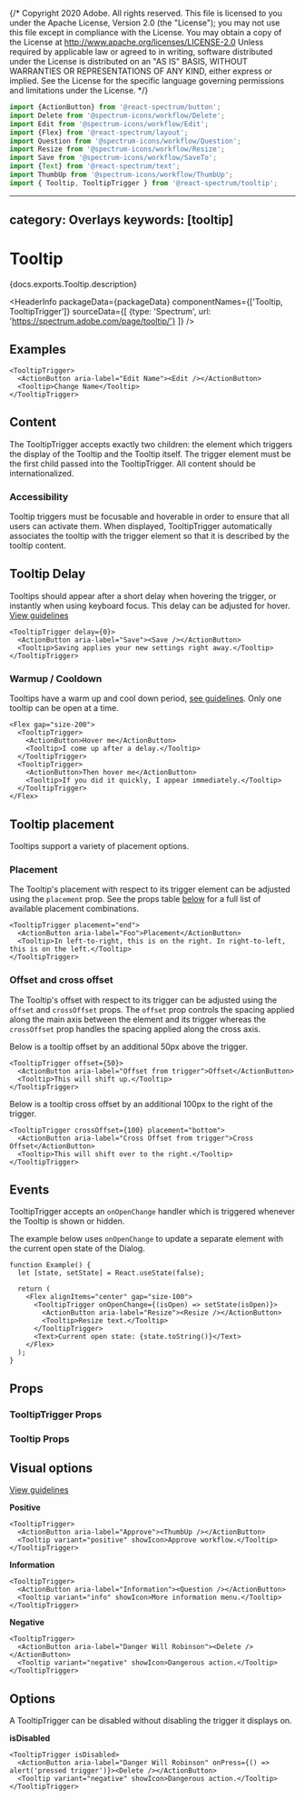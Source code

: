 {/* Copyright 2020 Adobe. All rights reserved.
This file is licensed to you under the Apache License, Version 2.0 (the "License");
you may not use this file except in compliance with the License. You may obtain a copy
of the License at http://www.apache.org/licenses/LICENSE-2.0
Unless required by applicable law or agreed to in writing, software distributed under
the License is distributed on an "AS IS" BASIS, WITHOUT WARRANTIES OR REPRESENTATIONS
OF ANY KIND, either express or implied. See the License for the specific language
governing permissions and limitations under the License. */}



```jsx import
import {ActionButton} from '@react-spectrum/button';
import Delete from '@spectrum-icons/workflow/Delete';
import Edit from '@spectrum-icons/workflow/Edit';
import {Flex} from '@react-spectrum/layout';
import Question from '@spectrum-icons/workflow/Question';
import Resize from '@spectrum-icons/workflow/Resize';
import Save from '@spectrum-icons/workflow/SaveTo';
import {Text} from '@react-spectrum/text';
import ThumbUp from '@spectrum-icons/workflow/ThumbUp';
import { Tooltip, TooltipTrigger } from '@react-spectrum/tooltip';
```

---
category: Overlays
keywords: [tooltip]
---

# Tooltip

<PageDescription>{docs.exports.Tooltip.description}</PageDescription>

<HeaderInfo
  packageData={packageData}
  componentNames={['Tooltip, TooltipTrigger']}
  sourceData={[
    {type: 'Spectrum', url: 'https://spectrum.adobe.com/page/tooltip/'}
  ]} />

## Examples
```tsx example
<TooltipTrigger>
  <ActionButton aria-label="Edit Name"><Edit /></ActionButton>
  <Tooltip>Change Name</Tooltip>
</TooltipTrigger>
```

## Content

The TooltipTrigger accepts exactly two children: the element which triggers the display of the Tooltip and the Tooltip itself. The trigger element must be the first child passed into the TooltipTrigger. All content should be internationalized.

### Accessibility

Tooltip triggers must be focusable and hoverable in order to ensure that all users can activate them. When displayed, TooltipTrigger automatically associates the tooltip with the trigger element so that it is described by the tooltip content.

## Tooltip Delay

Tooltips should appear after a short delay when hovering the trigger, or instantly when using keyboard focus. This delay can be adjusted for hover.
[View guidelines](https://spectrum.adobe.com/page/tooltip/#Immediate-or-delayed-appearance)

```tsx example
<TooltipTrigger delay={0}>
  <ActionButton aria-label="Save"><Save /></ActionButton>
  <Tooltip>Saving applies your new settings right away.</Tooltip>
</TooltipTrigger>
```

### Warmup / Cooldown

Tooltips have a warm up and cool down period, [see guidelines](https://spectrum.adobe.com/page/tooltip/#Warmup-and-cooldown).
Only one tooltip can be open at a time.
```tsx example
<Flex gap="size-200">
  <TooltipTrigger>
    <ActionButton>Hover me</ActionButton>
    <Tooltip>I come up after a delay.</Tooltip>
  </TooltipTrigger>
  <TooltipTrigger>
    <ActionButton>Then hover me</ActionButton>
    <Tooltip>If you did it quickly, I appear immediately.</Tooltip>
  </TooltipTrigger>
</Flex>
```

## Tooltip placement

Tooltips support a variety of placement options.

### Placement

The Tooltip's placement with respect to its trigger element can be adjusted using the `placement`
prop. See the props table [below](#tooltiptrigger-props) for a full list of available placement combinations.

```tsx example
<TooltipTrigger placement="end">
  <ActionButton aria-label="Foo">Placement</ActionButton>
  <Tooltip>In left-to-right, this is on the right. In right-to-left, this is on the left.</Tooltip>
</TooltipTrigger>
```

### Offset and cross offset

The Tooltip's offset with respect to its trigger can be adjusted using the `offset` and
`crossOffset` props. The `offset` prop controls the spacing applied along the main axis between the element and its
trigger whereas the `crossOffset` prop handles the spacing applied along the cross axis.

Below is a tooltip offset by an additional 50px above the trigger.
```tsx example
<TooltipTrigger offset={50}>
  <ActionButton aria-label="Offset from trigger">Offset</ActionButton>
  <Tooltip>This will shift up.</Tooltip>
</TooltipTrigger>
```
Below is a tooltip cross offset by an additional 100px to the right of the trigger.
```tsx example
<TooltipTrigger crossOffset={100} placement="bottom">
  <ActionButton aria-label="Cross Offset from trigger">Cross Offset</ActionButton>
  <Tooltip>This will shift over to the right.</Tooltip>
</TooltipTrigger>
```

## Events

TooltipTrigger accepts an `onOpenChange` handler which is triggered whenever the Tooltip is shown or hidden.

The example below uses `onOpenChange` to update a separate element with the current open state of the
Dialog.

```tsx example
function Example() {
  let [state, setState] = React.useState(false);

  return (
    <Flex alignItems="center" gap="size-100">
      <TooltipTrigger onOpenChange={(isOpen) => setState(isOpen)}>
        <ActionButton aria-label="Resize"><Resize /></ActionButton>
        <Tooltip>Resize text.</Tooltip>
      </TooltipTrigger>
      <Text>Current open state: {state.toString()}</Text>
    </Flex>
  );
}
```

## Props

### TooltipTrigger Props
<PropTable component={docs.exports.TooltipTrigger} links={docs.links} />

### Tooltip Props
<PropTable component={docs.exports.Tooltip} links={docs.links} />

## Visual options
[View guidelines](https://spectrum.adobe.com/page/tooltip/#Table-of-options)

**Positive**
```tsx example
<TooltipTrigger>
  <ActionButton aria-label="Approve"><ThumbUp /></ActionButton>
  <Tooltip variant="positive" showIcon>Approve workflow.</Tooltip>
</TooltipTrigger>
```

**Information**
```tsx example
<TooltipTrigger>
  <ActionButton aria-label="Information"><Question /></ActionButton>
  <Tooltip variant="info" showIcon>More information menu.</Tooltip>
</TooltipTrigger>
```

**Negative**
```tsx example
<TooltipTrigger>
  <ActionButton aria-label="Danger Will Robinson"><Delete /></ActionButton>
  <Tooltip variant="negative" showIcon>Dangerous action.</Tooltip>
</TooltipTrigger>
```

## Options
A TooltipTrigger can be disabled without disabling the trigger it displays on.

**isDisabled**
```tsx example
<TooltipTrigger isDisabled>
  <ActionButton aria-label="Danger Will Robinson" onPress={() => alert('pressed trigger')}><Delete /></ActionButton>
  <Tooltip variant="negative" showIcon>Dangerous action.</Tooltip>
</TooltipTrigger>
```
